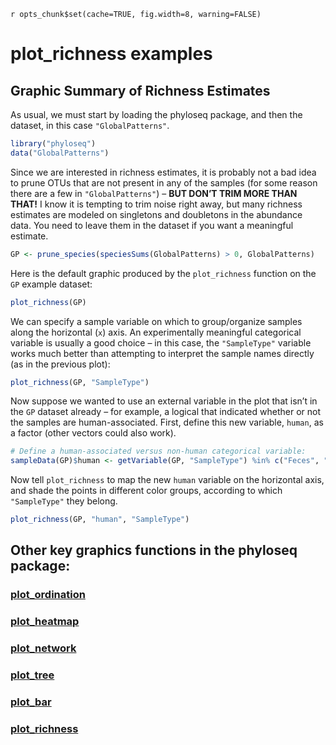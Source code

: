 `r opts_chunk$set(cache=TRUE, fig.width=8, warning=FALSE)`
<link href="http://kevinburke.bitbucket.org/markdowncss/markdown.css" rel="stylesheet"></link>

plot_richness examples
========================================================

## Graphic Summary of Richness Estimates

As usual, we must start by loading the phyloseq package, and then the dataset, in this case `"GlobalPatterns"`.

```r
library("phyloseq")
data("GlobalPatterns")
```

Since we are interested in richness estimates, it is probably not a bad idea to prune OTUs that are not present in any of the samples (for some reason there are a few in `"GlobalPatterns"`) -- **BUT DON'T TRIM MORE THAN THAT!** I know it is tempting to trim noise right away, but many richness estimates are modeled on singletons and doubletons in the abundance data. You need to leave them in the dataset if you want a meaningful estimate.

```r
GP <- prune_species(speciesSums(GlobalPatterns) > 0, GlobalPatterns)
```

Here is the default graphic produced by the `plot_richness` function on the `GP` example dataset:

```r
plot_richness(GP)
```

We can specify a sample variable on which to group/organize samples along the horizontal (`x`) axis. An experimentally meaningful categorical variable is usually a good choice -- in this case, the `"SampleType"` variable works much better than attempting to interpret the sample names directly (as in the previous plot):

```r
plot_richness(GP, "SampleType")
```

Now suppose we wanted to use an external variable in the plot that isn't in the `GP` dataset already -- for example, a logical that indicated whether or not the samples are human-associated. First, define this new variable, `human`, as a factor (other vectors could also work).

```r
# Define a human-associated versus non-human categorical variable:
sampleData(GP)$human <- getVariable(GP, "SampleType") %in% c("Feces", "Mock", "Skin", "Tongue")
```

Now tell `plot_richness` to map the new `human` variable on the horizontal axis, and shade the points in different color groups, according to which `"SampleType"` they belong.

```r
plot_richness(GP, "human", "SampleType")
```
		
			

## Other key graphics functions in the phyloseq package:

### [plot_ordination](http://joey711.github.com/phyloseq/plot_ordination-examples)

### [plot_heatmap](http://joey711.github.com/phyloseq/plot_heatmap-examples)

### [plot_network](http://joey711.github.com/phyloseq/plot_network-examples)

### [plot_tree](http://joey711.github.com/phyloseq/plot_tree-examples)

### [plot_bar](http://joey711.github.com/phyloseq/plot_bar-examples)

### [plot_richness](http://joey711.github.com/phyloseq/plot_richness-examples)


